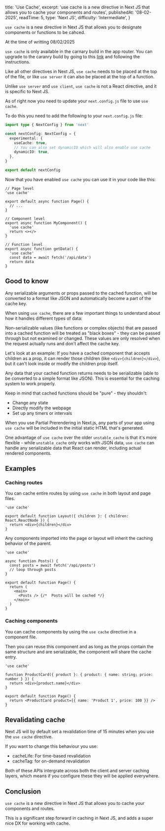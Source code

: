   title: 'Use Cache',
  excerpt:
    'use cache is a new directive in Next JS that allows you to cache your components and routes',
  publishedAt: '08-02-2025',
  readTime: 5,
  type: 'Next JS',
  difficulty: 'Intermediate',
}

`use cache` is a new directive in Next JS that allows you
to designate components or functions to be cahced.

<Alert type="info">
  At the time of writting <time className="font-bold text-sm italic">08/02/2025</time>

`use cache` is only available in the carnary build in the app router. You can upgrade to the caranry
build by going to this [link](https://nextjs.org/docs/app/building-your-application/upgrading/canary) and following
the instructions.

</Alert>

Like all other directives in Next JS, `use cache` needs to be placed at the top of the file, or like `use server` it can also be placed
at the top of a function.

Unlike `use server` and `use client`, `use cache` is not a React directive, and it is specific to Next JS.

As of right now you need to update your `next.config.js` file to use `use cache`.

To do this you need to add the following to your `next.config.js` file:

```ts
import type { NextConfig } from 'next'

const nextConfig: NextConfig = {
  experimental: {
    useCache: true,
    // You can also set dynamicIO which will also enable use cache
    dynamicIO: true,
  },
}

export default nextConfig
```

Now that you have enabled `use cache` you can use it in your code like this:

```tsx
// Page level
'use cache'

export default async function Page() {
  // ...
}

// Component level
export async function MyComponent() {
  'use cache'
  return <></>
}

// Function level
export async function getData() {
  'use cache'
  const data = await fetch('/api/data')
  return data
}
```

## Good to know

Any serializable arguments or props passed to the cached function, will be converted to a format like JSON and automatically become a part of the cache key.

When using `use cache`, there are a few important things to understand about how it handles different types of data:

Non-serializable values (like functions or complex objects) that are passed into a cached function will be treated as "black boxes" - they can be passed through but not examined or changed. These values are only resolved when the request actually runs and don't affect the cache key.

Let's look at an example: If you have a cached component that accepts children as a prop, it can render those children (like `<div>{children}</div>`), but it can't look inside or modify the children prop itself.

Any data that your cached function returns needs to be serializable (able to be converted to a simple format like JSON). This is essential for the caching system to work properly.

Keep in mind that cached functions should be "pure" - they shouldn't:

- Change any state
- Directly modify the webpage
- Set up any timers or intervals

When you use Partial Prerendering in Next.js, any parts of your app using `use cache` will be included in the initial static HTML that's generated.

One advantage of `use cache` over the older `unstable_cache` is that it's more flexible - while `unstable_cache` only works with JSON data, `use cache` can handle any serializable data that React can render, including actual rendered components.

## Examples

### Caching routes

You can cache entire routes by using `use cache` in both layout and page files.

```tsx
'use cache'

export default function Layout({ children }: { children: React.ReactNode }) {
  return <div>{children}</div>
}
```

Any components imported into the page or layout will inherit the caching behavior of the parent.

```tsx
'use cache'

async function Posts() {
  const posts = await fetch('/api/posts')
  // loop through posts
}

export default function Page() {
  return (
    <main>
      <Posts /> {/*  Posts will be cached */}
    </main>
  )
}
```

### Caching components

You can cache components by using the `use cache` directive in a component file.

Then you can reuse this component and as long as the props contain the same structure and are serializable, the component
will share the cache entry.

```tsx
'use cache'

function ProductCard({ product }: { product: { name: string; price: number } }) {
  return <div>{product.name}</div>
}

export default function Page() {
  return <ProductCard product={{ name: 'Product 1', price: 100 }} />
}
```

## Revalidating cache

Next JS will by default set a revalidation time of 15 minutes when you use the `use cache` directive.

If you want to change this behaviour you use:

- cacheLife: For time-based revalidation
- cacheTag: for on-demand revalidation

Both of these APIs intergrate across both the client and server caching layers, which means if you configure these they will be
applied everywhere.

## Conclusion

`use cache` is a new directive in Next JS that allows you to cache your components and routes.

This is a significant step forward in caching in Next JS, and adds a super nice DX for working with cache.
